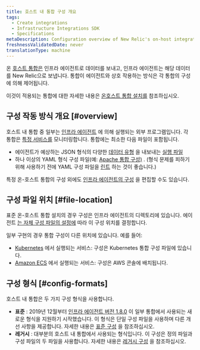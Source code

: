 ```yaml
---
title: 호스트 내 통합 구성 개요
tags:
  - Create integrations
  - Infrastructure Integrations SDK
  - Specifications
metaDescription: Configuration overview of New Relic's on-host integrations.
freshnessValidatedDate: never
translationType: machine
---
```


온 [호스트 통합은](/docs/infrastructure/host-integrations/installation/install-infrastructure-host-integrations) 인프라 에이전트로 데이터를 보내고, 인프라 에이전트는 해당 데이터를 New Relic으로 보냅니다. 통합이 에이전트와 상호 작용하는 방식은 각 통합의 구성에 의해 제어됩니다.

이것이 적용되는 통합에 대한 자세한 내용은 [온호스트 통합 설치를](/docs/infrastructure/host-integrations/installation/install-infrastructure-host-integrations) 참조하십시오.

## 구성 작동 방식 개요 [#overview]

호스트 내 통합 중 일부는 [인프라 에이전트](/docs/infrastructure/install-configure-infrastructure/configuration/configure-infrastructure-agent) 에 의해 실행되는 외부 프로그램입니다. 각 통합은 [특정 서비스를](/docs/integrations/host-integrations/host-integrations-list) 모니터링합니다. 통합에는 최소한 다음 파일이 포함됩니다.

* 에이전트가 예상하는 JSON 형식의 다양한 [데이터 유형](/docs/integrations/new-relic-integrations/get-started/introduction-infrastructure-integrations#data-types) 을 내보내는 [실행 파일](/docs/infrastructure/infrastructure-integrations/custom-integrations/create-integration-executable-file)
* 하나 이상의 YAML 형식 구성 파일(예: [Apache 통합 구성)](/docs/integrations/host-integrations/host-integrations-list/kafka-monitoring-integration#config) . (형식 문제를 피하기 위해 사용하기 전에 YAML 구성 파일을 [린트](http://www.yamllint.com/) 하는 것이 좋습니다.)

특정 온-호스트 통합의 구성 외에도 [인프라 에이전트의 구성](/docs/infrastructure/install-infrastructure-agent/configuration/configure-infrastructure-agent) 을 편집할 수도 있습니다.

## 구성 파일 위치 [#file-location]

표준 온-호스트 통합 설치의 경우 구성은 인프라 에이전트의 디렉토리에 있습니다. 에이전트 [는 자체 구성 파일의 설정에](/docs/infrastructure/install-configure-manage-infrastructure/configuration/infrastructure-configuration-settings#plugin-dir) 따라 이 구성 위치를 결정합니다.

일부 구현의 경우 통합 구성이 다른 위치에 있습니다. 예를 들어:

* [Kubernetes](/docs/integrations/kubernetes-integration/link-apps-services/monitor-services-running-kubernetes) 에서 실행되는 서비스: 구성은 Kubernetes 통합 구성 파일에 있습니다.
* [Amazon ECS](/docs/integrations/host-integrations/host-integrations-list/monitor-services-running-amazon-ecs) 에서 실행되는 서비스: 구성은 AWS 콘솔에 배치됩니다.

## 구성 형식 [#config-formats]

호스트 내 통합은 두 가지 구성 형식을 사용합니다.

* **표준** : 2019년 12월부터 [인프라 에이전트 버전 1.8.0](/docs/release-notes/infrastructure-release-notes/infrastructure-agent-release-notes) 이 일부 통합에서 사용되는 새로운 형식을 지원하기 시작했습니다. 이 형식은 단일 구성 파일을 사용하며 다른 개선 사항을 제공합니다. 자세한 내용은 [표준 구성](/docs/create-integrations/infrastructure-integrations-sdk/specifications/host-integrations-standard-configuration-format) 을 참조하십시오.
* **레거시** : 대부분의 호스트 내 통합에서 사용되는 형식입니다. 이 구성은 정의 파일과 구성 파일의 두 파일을 사용합니다. 자세한 내용은 [레거시 구성](/docs/create-integrations/infrastructure-integrations-sdk/specifications/host-integrations-legacy-configuration-format/) 을 참조하십시오.